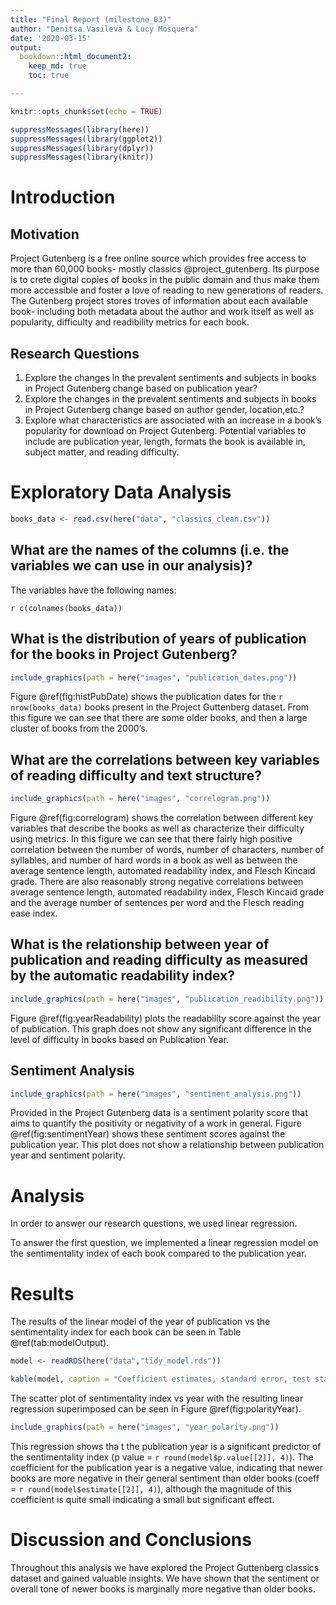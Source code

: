 ```yaml
---
title: "Final Report (milestone_03)"
author: "Denitsa Vasileva & Lucy Mosquera"
date: '2020-03-15'
output:
  bookdown::html_document2:
    keep_md: true
    toc: true

---
```


```r
knitr::opts_chunk$set(echo = TRUE)
```


```r
suppressMessages(library(here))
suppressMessages(library(ggplot2))
suppressMessages(library(dplyr))
suppressMessages(library(knitr))
```

# Introduction

## Motivation 

Project Gutenberg is a free online source which provides free access to more than 60,000 books- mostly classics @project_gutenberg. Its purpose is to crete digital copies of books in the public domain and thus make them more accessible and foster a love of reading to new generations of readers. The Gutenberg project stores troves of information about each available book- including both metadata about the author and work itself as well as popularity, difficulty and readibility metrics for each book.

## Research Questions

1. Explore the changes in the prevalent sentiments and subjects in books in Project Gutenberg change based on publication year?
2. Explore the changes in the prevalent sentiments and subjects in books in Project Gutenberg change based on author gender, location,etc.?
3. Explore what characteristics are associated with an increase in a book's popularity for download on Project Gutenberg. Potential variables to include are publication year, length, formats the book is available in, subject matter, and reading difficulty.


# Exploratory Data Analysis

```r
books_data <- read.csv(here("data", "classics_clean.csv"))
```


## What are the names of the columns (i.e. the variables we can use in our analysis)?

The variables have the following names:

`r c(colnames(books_data))`

## What is the distribution of years of publication for the books in Project Gutenberg?

```r
include_graphics(path = here("images", "publication_dates.png"))
```

Figure \@ref(fig:histPubDate) shows the publication dates for the `r nrow(books_data)` books present in the Project Guttenberg dataset. From this figure we can see that there are some older books, and then a large cluster of books from the 2000's.

## What are the correlations between key variables of reading difficulty and text structure? 

```r
include_graphics(path = here("images", "correlogram.png"))
``` 

Figure \@ref(fig:correlogram) shows the correlation between different key variables that describe the books as well as characterize their difficulty using metrics. In this figure we can see that there fairly high positive correlation between the number of words, number of characters, number of syllables, and number of hard words in a book as well as between the average sentence length, automated readability index, and Flesch Kincaid grade. There are also reasonably strong negative correlations between average sentence length, automated readability index, Flesch Kincaid grade and the average number of sentences per word and the Flesch reading ease index.

## What is the relationship between year of publication and reading difficulty as measured by the automatic readability index?

```r
include_graphics(path = here("images", "publication_readibility.png"))
```

Figure \@ref(fig:yearReadability) plots the readability score against the year of publication. This graph does not show any significant difference in the level of difficulty in books based on Publication Year.

## Sentiment Analysis

```r
include_graphics(path = here("images", "sentiment_analysis.png"))
``` 

Provided in the Project Gutenberg data is a sentiment polarity score that aims to quantify the positivity or negativity of a work in general. Figure \@ref(fig:sentimentYear) shows these sentiment scores against the publication year. This plot does not show a relationship between publication year and sentiment polarity.

# Analysis
In order to answer our research questions, we used linear regression.

To answer the first question, we implemented a linear regression model on the sentimentality index of each book compared to the publication year. 

# Results

The results of the linear model of the year of publication vs the sentimentality index for each book can be seen in Table \@ref(tab:modelOutput).

```r
model <- readRDS(here("data","tidy_model.rds"))

kable(model, caption = "Coefficient estimates, standard error, test statistics, and p-value for linear regression of year of publication predicting sentiment index values using the Project Guttenberg data.")
```

The scatter plot of sentimentality index vs year with the resulting linear regression superimposed can be seen in Figure \@ref(fig:polarityYear).

```r
include_graphics(path = here("images", "year_polarity.png"))
``` 

This regression shows tha t the publication year is a significant predictor of the sentimentality index (p value = `r round(model$p.value[[2]], 4)`). The coefficient for the publication year is a negative value, indicating that newer books are more negative in their general sentiment than older books (coeff = `r round(model$estimate[[2]], 4)`), although the magnitude of this coefficient is quite small indicating a small but significant effect.

# Discussion and Conclusions

Throughout this analysis we have explored the Project Guttenberg classics dataset and gained valuable insights. We have shown that the sentiment or overall tone of newer books is marginally more negative than older books. 